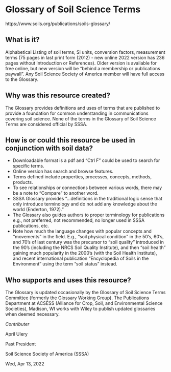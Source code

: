 # Glossary of Soil Science Terms

https://www.soils.org/publications/soils-glossary/

## What is it?

Alphabetical Listing of soil terms, SI units, conversion factors, measurement terms (75 pages in last print form (2012) - new online 2022 version has 236 pages without Introduction or References). 
Older version is available for free online, but new version will be “behind a membership or publications paywall”. 
Any Soil Science Society of America member will have full access to the Glossary. 

## Why was this resource created?

The Glossary provides definitions and uses of terms that are published to provide a foundation for common understanding in communications covering soil science. 
None of the terms in the Glossary of Soil Science Terms are considered official by SSSA. 

## How is or could this resource be used in conjunction with soil data?

- Downloadable format is a pdf and “Ctrl F” could be used to search for specific terms.
- Online version has search and browse features.
- Terms defined include properties, processes, concepts, methods, products.
- To see relationships or connections between various words, there may be a note to “Compare” to another word. 
- SSSA Glossary provides “…definitions in the traditional logic sense that only introduce terminology and do not add any knowledge about the world (Enderton, 1972).”
- The Glossary also guides authors to proper terminology for publications e.g., not preferred, not recommended, no longer used in SSSA publications, etc.
- Note how much the language changes with popular concepts and “movements” in the field. E.g., “soil physical condition” in the 50’s, 60’s, and 70’s of last century was the precursor to “soil quality” introduced in the 90’s (including the NRCS Soil Quality Institute), and then “soil health” gaining much popularity in the 2000’s (with the Soil Health Institute), and recent international publication “Encyclopedia of Soils in the Environment” using the term “soil status” instead.

## Who supports and uses this resource? 

The Glossary is updated occasionally by the Glossary of Soil Science Terms Committee (formerly the Glossary Working Group). 
The Publications Department at ACSESS (Alliance for Crop, Soil, and Environmental Science Societies), Madison, WI works with Wiley to publish updated glossaries when deemed necessary. 

*Contributer*

April Ulery

Past President

Soil Science Society of America (SSSA) 

Wed, Apr 13, 2022